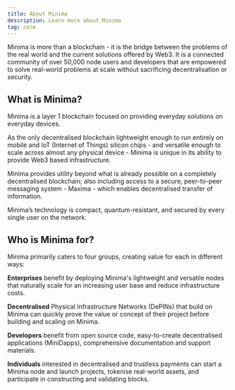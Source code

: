 ```yaml
---
title: About Minima
description: Learn more about Minima
tag: core
---
```


Minima is more than a blockchain - it is the bridge between the problems of the real world and the current solutions offered by Web3. It is a connected community of over 50,000 node users and developers that are empowered to solve real-world problems at scale without sacrificing decentralisation or security.

<Callout title="Minima node - browser interface" type="warning">
  <ImageZoom
    width={800}
    height={800}
    alt="Minima node - browser interface"
    src="/img/runanode/mds_hub.jpg"
  />
</Callout>

## What is Minima?

Minima is a layer 1 blockchain focused on providing everyday solutions on everyday devices.

As the only decentralised blockchain lightweight enough to run entirely on mobile and IoT (Internet of Things) silicon chips - and versatile enough to scale across almost any physical device - Minima is unique in its ability to provide Web3 based infrastructure.

Minima provides utility beyond what is already possible on a completely decentralised blockchain; also including access to a secure, peer-to-peer messaging system - Maxima - which enables decentralised transfer of information.

Minima’s technology is compact, quantum-resistant, and secured by every single user on the network.

## Who is Minima for?

Minima primarily caters to four groups, creating value for each in different ways:

**Enterprises** benefit by deploying Minima's lightweight and versatile nodes that naturally scale for an increasing user base and reduce infrastructure costs.

**Decentralised** Physical Infrastructure Networks (DePINs) that build on Minima can quickly prove the value or concept of their project before building and scaling on Minima.

**Developers** benefit from open source code, easy-to-create decentralised applications (MiniDapps), comprehensive documentation and support materials.

**Individuals** interested in decentralised and trustless payments can start a Minima node and launch projects, tokenise real-world assets, and participate in constructing and validating blocks.
